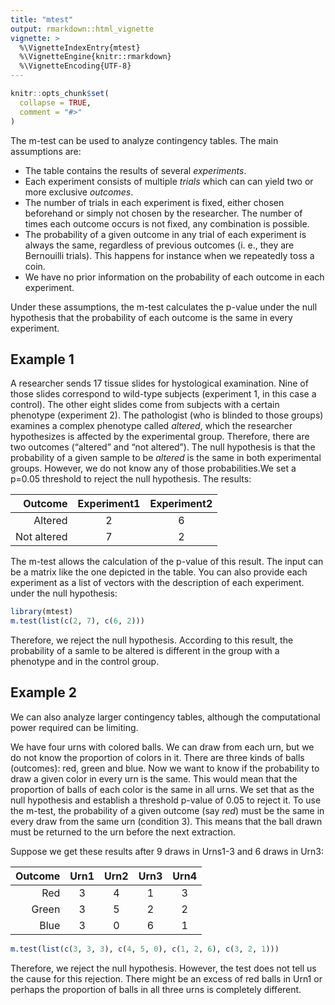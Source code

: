 ```yaml
---
title: "mtest"
output: rmarkdown::html_vignette
vignette: >
  %\VignetteIndexEntry{mtest}
  %\VignetteEngine{knitr::rmarkdown}
  %\VignetteEncoding{UTF-8}
---
```


```r
knitr::opts_chunk$set(
  collapse = TRUE,
  comment = "#>"
)
```

The m-test can be used to analyze contingency tables. The main assumptions are:

* The table contains the results of several *experiments*. 
* Each experiment consists of multiple *trials* which can can yield two or more 
exclusive *outcomes*.
* The number of trials in each experiment is fixed, either chosen beforehand 
or simply not chosen by the researcher. The number of times each outcome occurs 
is not fixed, any combination is possible.
* The probability of a given outcome in any trial of each experiment is always 
the same, regardless of previous outcomes (i. e., they are Bernouilli trials).
This happens for instance when we repeatedly toss a coin. 
* We have no prior information on the probability of each outcome in each 
experiment.

Under these assumptions, the m-test calculates the p-value under the null 
hypothesis that the probability of each outcome is the same in every experiment.

## Example 1

A researcher sends 17 tissue slides for hystological examination. 
Nine of those slides correspond to wild-type subjects (experiment 1, in 
this case a control). The other eight slides come from subjects with a certain 
phenotype (experiment 2). The pathologist (who is blinded to those groups) 
examines a complex phenotype called *altered*, which the researcher hypothesizes 
is affected by the experimental group. Therefore, there are two outcomes 
("altered" and "not altered"). The null hypothesis is that the probability of 
a given sample to be *altered* is 
the same in both experimental groups. However, we do not know any of those 
probabilities.We set a p=0.05 threshold to reject the null hypothesis. 
The results:

| Outcome             | Experiment1 | Experiment2 |
|--------------------:|:-----------:|:-----------:|
| Altered             | 2           | 6           |
| Not altered         | 7           | 2           |

The m-test allows the calculation of the p-value of this result. The input can 
be a matrix like the one depicted in the table. You can also provide each 
experiment as a list of vectors with the description of each experiment.
under the null hypothesis:

```r
library(mtest)
m.test(list(c(2, 7), c(6, 2)))
```
Therefore, we reject the null hypothesis. According to this result, the 
probability of a samle to be altered is different in the group with a 
phenotype and in the control group.

## Example 2
We can also analyze larger contingency tables, although the computational 
power required can be limiting. 

We have four urns with colored balls. We can draw 
from each urn, but we do not know the proportion of colors in it. There are three 
kinds of balls (outcomes): red, green and blue. Now we want to know if 
the probability to draw a given color in every urn is the 
same. This would mean that the proportion of balls of each color is the same 
in all urns. We set that as the null hypothesis and establish a threshold p-value of 
0.05 to reject it. To use the m-test, the probability of a given outcome (say 
*red*) must be the same in every draw from the same urn (condition 3). This 
means that the ball drawn must be returned to the urn before the next 
extraction.

Suppose we get these results after 9 draws in Urns1-3 and 6 draws in Urn3:

| Outcome             | Urn1 | Urn2 | Urn3 | Urn4 |
|--------------------:|:----:|:----:|:----:|:----:|
| Red                 | 3    |  4   | 1    | 3    |
| Green               | 3    |  5   | 2    | 2    |
| Blue                | 3    |  0   | 6    | 1    |


```r
m.test(list(c(3, 3, 3), c(4, 5, 0), c(1, 2, 6), c(3, 2, 1)))
```

Therefore, we reject the null hypothesis. However, the test does not tell us 
the cause for this rejection. There might be an excess of red balls in Urn1 or 
perhaps the proportion of balls in all three urns is completely different. 
